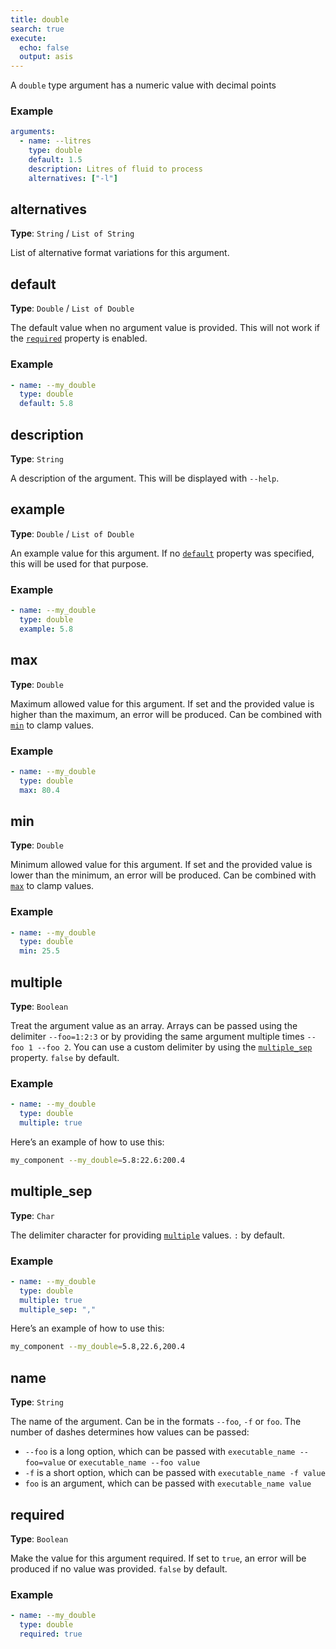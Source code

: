 ```yaml
---
title: double
search: true
execute:
  echo: false
  output: asis
---
```


A `double` type argument has a numeric value with decimal points

### Example

```yaml
arguments:
  - name: --litres
    type: double
    default: 1.5
    description: Litres of fluid to process
    alternatives: ["-l"]

```

## alternatives

**Type**: `String` / `List of String`

List of alternative format variations for this argument.

## default

**Type**: `Double` / `List of Double`

The default value when no argument value is provided. This will not work if the [`required`](#required) property is enabled.

### Example

```yaml
- name: --my_double
  type: double
  default: 5.8

```

## description

**Type**: `String`

A description of the argument. This will be displayed with `--help`.

## example

**Type**: `Double` / `List of Double`

An example value for this argument. If no [`default`](#default) property was specified, this will be used for that purpose.

### Example

```yaml
- name: --my_double
  type: double
  example: 5.8

```

## max

**Type**: `Double`

Maximum allowed value for this argument. If set and the provided value is higher than the maximum, an error will be produced. Can be combined with [`min`](#min) to clamp values.

### Example

```yaml
- name: --my_double
  type: double
  max: 80.4

```

## min

**Type**: `Double`

Minimum allowed value for this argument. If set and the provided value is lower than the minimum, an error will be produced. Can be combined with [`max`](#max) to clamp values.

### Example

```yaml
- name: --my_double
  type: double
  min: 25.5

```

## multiple

**Type**: `Boolean`

Treat the argument value as an array. Arrays can be passed using the delimiter `--foo=1:2:3` or by providing the same argument multiple times `--foo 1 --foo 2`. You can use a custom delimiter by using the [`multiple_sep`](#multiple_sep) property. `false` by default.

### Example

```yaml
- name: --my_double
  type: double
  multiple: true

```

Here's an example of how to use this:

```bash
my_component --my_double=5.8:22.6:200.4
```

## multiple_sep

**Type**: `Char`

The delimiter character for providing [`multiple`](#multiple) values. `:` by default.

### Example

```yaml
- name: --my_double
  type: double
  multiple: true
  multiple_sep: ","

```

Here's an example of how to use this:

```bash
my_component --my_double=5.8,22.6,200.4
```

## name

**Type**: `String`

The name of the argument. Can be in the formats `--foo`, `-f` or `foo`. The number of dashes determines how values can be passed:  

  - `--foo` is a long option, which can be passed with `executable_name --foo=value` or `executable_name --foo value`
  - `-f` is a short option, which can be passed with `executable_name -f value`
  - `foo` is an argument, which can be passed with `executable_name value`  


## required

**Type**: `Boolean`

Make the value for this argument required. If set to `true`, an error will be produced if no value was provided. `false` by default.

### Example

```yaml
- name: --my_double
  type: double
  required: true

```

